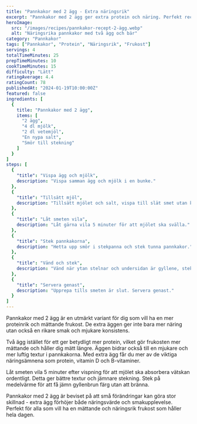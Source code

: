 ```yaml
---
title: "Pannkakor med 2 ägg - Extra näringsrik"
excerpt: "Pannkakor med 2 ägg ger extra protein och näring. Perfekt recept för när du vill ha en mer mättande och näringsrik frukost."
heroImage:
  src: "/images/recipes/pannkakor-recept-2-ägg.webp"
  alt: "Näringsrika pannkakor med två ägg och bär"
category: "Pannkakor"
tags: ["Pannkakor", "Protein", "Näringsrik", "Frukost"]
servings: 4
totalTimeMinutes: 25
prepTimeMinutes: 10
cookTimeMinutes: 15
difficulty: "Lätt"
ratingAverage: 4.4
ratingCount: 78
publishedAt: "2024-01-19T10:00:00Z"
featured: false
ingredients: [
  {
    title: "Pannkakor med 2 ägg",
    items: [
      "2 ägg",
      "4 dl mjölk",
      "2 dl vetemjöl",
      "En nypa salt",
      "Smör till stekning"
    ]
  }
]
steps: [
  {
    "title": "Vispa ägg och mjölk",
    description: "Vispa samman ägg och mjölk i en bunke."
  },
  {
    "title": "Tillsätt mjöl",
    description: "Tillsätt mjölet och salt, vispa till slät smet utan klumpar."
  },
  {
    "title": "Låt smeten vila",
    description: "Låt gärna vila 5 minuter för att mjölet ska svälla."
  },
  {
    "title": "Stek pannkakorna",
    description: "Hetta upp smör i stekpanna och stek tunna pannkakor."
  },
  {
    "title": "Vänd och stek",
    description: "Vänd när ytan stelnar och undersidan är gyllene, stek andra sidan."
  },
  {
    "title": "Servera genast",
    description: "Upprepa tills smeten är slut. Servera genast."
  }
]
---
```


Pannkakor med 2 ägg är en utmärkt variant för dig som vill ha en mer proteinrik och mättande frukost. De extra äggen ger inte bara mer näring utan också en rikare smak och mjukare konsistens.

Två ägg istället för ett ger betydligt mer protein, vilket gör frukosten mer mättande och håller dig mätt längre. Äggen bidrar också till en mjukare och mer luftig textur i pannkakorna. Med extra ägg får du mer av de viktiga näringsämnena som protein, vitamin D och B-vitaminer.

Låt smeten vila 5 minuter efter vispning för att mjölet ska absorbera vätskan ordentligt. Detta ger bättre textur och jämnare stekning. Stek på medelvärme för att få jämn gyllenbrun färg utan att bränna.

Pannkakor med 2 ägg är beviset på att små förändringar kan göra stor skillnad - extra ägg förhöjer både näringsvärde och smakupplevelse. Perfekt för alla som vill ha en mättande och näringsrik frukost som håller hela dagen.
